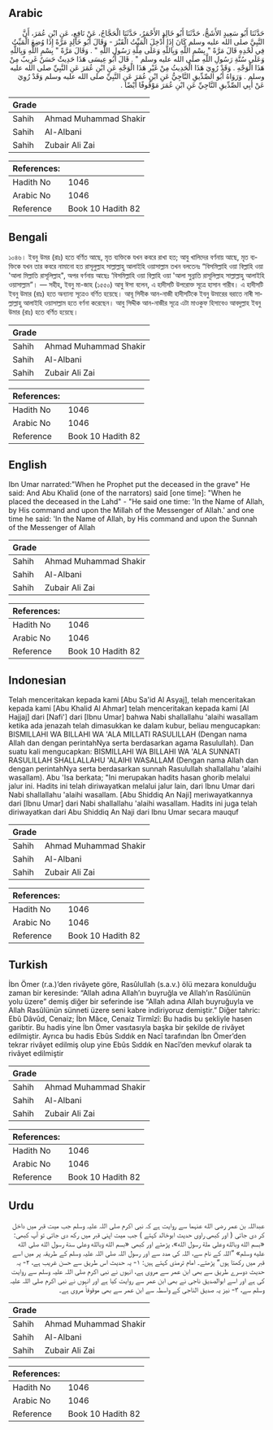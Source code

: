## Arabic


<div dir="rtl" lang="ar" style={{fontSize:'larger',backgroundColor:'#f8f9fa',padding:20}}>
حَدَّثَنَا أَبُو سَعِيدٍ الأَشَجُّ، حَدَّثَنَا أَبُو خَالِدٍ الأَحْمَرُ، حَدَّثَنَا الْحَجَّاجُ، عَنْ نَافِعٍ، عَنِ ابْنِ عُمَرَ، أَنَّ النَّبِيَّ صلى الله عليه وسلم كَانَ إِذَا أُدْخِلَ الْمَيِّتُ الْقَبْرَ - وَقَالَ أَبُو خَالِدٍ مَرَّةً إِذَا وُضِعَ الْمَيِّتُ فِي لَحْدِهِ قَالَ مَرَّةً ‏"‏ بِسْمِ اللَّهِ وَبِاللَّهِ وَعَلَى مِلَّةِ رَسُولِ اللَّهِ ‏"‏ ‏.‏ وَقَالَ مَرَّةً ‏"‏ بِسْمِ اللَّهِ وَبِاللَّهِ وَعَلَى سُنَّةِ رَسُولِ اللَّهِ صلى الله عليه وسلم ‏"‏ ‏.‏ قَالَ أَبُو عِيسَى هَذَا حَدِيثٌ حَسَنٌ غَرِيبٌ مِنْ هَذَا الْوَجْهِ ‏.‏ وَقَدْ رُوِيَ هَذَا الْحَدِيثُ مِنْ غَيْرِ هَذَا الْوَجْهِ عَنِ ابْنِ عُمَرَ عَنِ النَّبِيِّ صلى الله عليه وسلم ‏.‏ وَرَوَاهُ أَبُو الصِّدِّيقِ النَّاجِيُّ عَنِ ابْنِ عُمَرَ عَنِ النَّبِيِّ صلى الله عليه وسلم وَقَدْ رُوِيَ عَنْ أَبِي الصِّدِّيقِ النَّاجِيِّ عَنِ ابْنِ عُمَرَ مَوْقُوفًا أَيْضًا ‏.‏
</div>
<div style={{backgroundColor:'#f8f9fa',padding:20, marginBottom: 10}}><table> <thead> <tr> <th>Grade</th> <th></th> </tr> </thead> <tbody> <tr><td>Sahih</td><td>Ahmad Muhammad Shakir</td></tr><tr><td>Sahih</td><td>Al-Albani</td></tr><tr><td>Sahih</td><td>Zubair Ali Zai</td></tr></tbody></table><table> <thead> <tr> <th>References:</th> <th></th> </tr> </thead> <tbody><tr><td>Hadith No</td><td>1046</td></tr><tr><td>Arabic No</td><td>1046</td></tr><tr><td>Reference</td><td>Book 10 Hadith 82</td></tr></tbody></table></div>

## Bengali


<div dir="ltr" lang="bn" style={{fontSize:'larger',backgroundColor:'#f8f9fa',padding:20}}>
১০৪৬। ইবনু উমর (রাঃ) হতে বর্ণিত আছে, মৃত ব্যক্তিকে যখন কবরে রাখা হত; আবু খালিদের বর্ণনায় আছে, মৃত ব্যক্তিকে যখন তার কবরে নামানো হত রাসূলুল্লাহ সাল্লাল্লাহু আলাইহি ওয়াসাল্লাম তখন বলতেনঃ “বিসমিল্লাহি ওয়া বিল্লাহি ওয়া 'আলা মিল্লাতি রাসূলিল্লাহ", অপর বর্ণনায় আছেঃ ‘বিসমিল্লাহি ওয়া বিল্লাহি ওয়া 'আলা সুন্নাতি রাসূলিল্লাহ সাল্লাল্লাহু আলাইহি ওয়াসাল্লাম”। — সহীহ, ইবনু মা-জাহ (১৫৫০) আবু ঈসা বলেন, এ হাদীসটি উপরোক্ত সূত্রে হাসান গারীব। এ হাদীসটি ইবনু উমার (রাঃ) হতে অন্যান্য সূত্রেও বর্ণিত হয়েছে। আবূ সিদীক আন-নাজী হাদীসটিকে ইবনু উমারের বরাতে নাৰী সাল্লাল্লাহু আলাইহি ওয়াসাল্লাম হতে বর্ণনা করেছেন। আবু সিদ্দীক আন-নাজীর সূত্রে এটা মাওকুফ হিসাবেও আবদুল্লাহ ইবনু উমার (রাঃ) হতে বর্ণিত হয়েছে।
</div>
<div style={{backgroundColor:'#f8f9fa',padding:20, marginBottom: 10}}><table> <thead> <tr> <th>Grade</th> <th></th> </tr> </thead> <tbody> <tr><td>Sahih</td><td>Ahmad Muhammad Shakir</td></tr><tr><td>Sahih</td><td>Al-Albani</td></tr><tr><td>Sahih</td><td>Zubair Ali Zai</td></tr></tbody></table><table> <thead> <tr> <th>References:</th> <th></th> </tr> </thead> <tbody><tr><td>Hadith No</td><td>1046</td></tr><tr><td>Arabic No</td><td>1046</td></tr><tr><td>Reference</td><td>Book 10 Hadith 82</td></tr></tbody></table></div>

## English


<div dir="ltr" lang="en" style={{fontSize:'larger',backgroundColor:'#f8f9fa',padding:20}}>
Ibn Umar narrated:"When he Prophet put the deceased in the grave" He said: And Abu Khalid (one of the narrators) said [one time]: "When he placed the deceased in the Lahd" - "He said one time: 'In the Name of Allah, by His command and upon the Millah of the Messenger of Allah.' and one time he said: 'In the Name of Allah, by His command and upon the Sunnah of the Messenger of Allah
</div>
<div style={{backgroundColor:'#f8f9fa',padding:20, marginBottom: 10}}><table> <thead> <tr> <th>Grade</th> <th></th> </tr> </thead> <tbody> <tr><td>Sahih</td><td>Ahmad Muhammad Shakir</td></tr><tr><td>Sahih</td><td>Al-Albani</td></tr><tr><td>Sahih</td><td>Zubair Ali Zai</td></tr></tbody></table><table> <thead> <tr> <th>References:</th> <th></th> </tr> </thead> <tbody><tr><td>Hadith No</td><td>1046</td></tr><tr><td>Arabic No</td><td>1046</td></tr><tr><td>Reference</td><td>Book 10 Hadith 82</td></tr></tbody></table></div>

## Indonesian


<div dir="ltr" lang="id" style={{fontSize:'larger',backgroundColor:'#f8f9fa',padding:20}}>
Telah menceritakan kepada kami [Abu Sa'id Al Asyaj], telah menceritakan kepada kami [Abu Khalid Al Ahmar] telah menceritakan kepada kami [Al Hajjaj] dari [Nafi'] dari [Ibnu Umar] bahwa Nabi shallallahu 'alaihi wasallam ketika ada jenazah telah dimasukkan ke dalam kubur, beliau mengucapkan: BISMILLAHI WA BILLAHI WA 'ALA MILLATI RASULILLAH (Dengan nama Allah dan dengan perintahNya serta berdasarkan agama Rasulullah). Dan suatu kali mengucapkan: BISMILLAHI WA BILLAHI WA 'ALA SUNNATI RASULILLAH SHALLALLAHU 'ALAIHI WASALLAM (Dengan nama Allah dan dengan perintahNya serta berdasarkan sunnah Rasulullah shallallahu 'alaihi wasallam). Abu 'Isa berkata; "Ini merupakan hadits hasan ghorib melalui jalur ini. Hadits ini telah diriwayatkan melalui jalur lain, dari Ibnu Umar dari Nabi shallallahu 'alaihi wasallam. [Abu Shiddiq An Naji] meriwayatkannya dari [Ibnu Umar] dari Nabi shallallahu 'alaihi wasallam. Hadits ini juga telah diriwayatkan dari Abu Shiddiq An Naji dari Ibnu Umar secara mauquf
</div>
<div style={{backgroundColor:'#f8f9fa',padding:20, marginBottom: 10}}><table> <thead> <tr> <th>Grade</th> <th></th> </tr> </thead> <tbody> <tr><td>Sahih</td><td>Ahmad Muhammad Shakir</td></tr><tr><td>Sahih</td><td>Al-Albani</td></tr><tr><td>Sahih</td><td>Zubair Ali Zai</td></tr></tbody></table><table> <thead> <tr> <th>References:</th> <th></th> </tr> </thead> <tbody><tr><td>Hadith No</td><td>1046</td></tr><tr><td>Arabic No</td><td>1046</td></tr><tr><td>Reference</td><td>Book 10 Hadith 82</td></tr></tbody></table></div>

## Turkish


<div dir="ltr" lang="tr" style={{fontSize:'larger',backgroundColor:'#f8f9fa',padding:20}}>
İbn Ömer (r.a.)’den rivâyete göre, Rasûlullah (s.a.v.) ölü mezara konulduğu zaman bir keresinde: “Allah adına Allah’ın buyruğla ve Allah’ın Rasûlünün yolu üzere” demiş diğer bir seferinde ise “Allah adına Allah buyruğuyla ve Allah Rasûlünün sünneti üzere seni kabre indiriyoruz demiştir.” Diğer tahric: Ebû Dâvûd, Cenaiz; İbn Mâce, Cenaiz Tirmîzî: Bu hadis bu şekliyle hasen garibtir. Bu hadis yine İbn Ömer vasıtasıyla başka bir şekilde de rivâyet edilmiştir. Ayrıca bu hadis Ebûs Sıddık en Nacî tarafından İbn Ömer’den tekrar rivâyet edilmiş olup yine Ebûs Sıddık en Nacî’den mevkuf olarak ta rivâyet edilmiştir
</div>
<div style={{backgroundColor:'#f8f9fa',padding:20, marginBottom: 10}}><table> <thead> <tr> <th>Grade</th> <th></th> </tr> </thead> <tbody> <tr><td>Sahih</td><td>Ahmad Muhammad Shakir</td></tr><tr><td>Sahih</td><td>Al-Albani</td></tr><tr><td>Sahih</td><td>Zubair Ali Zai</td></tr></tbody></table><table> <thead> <tr> <th>References:</th> <th></th> </tr> </thead> <tbody><tr><td>Hadith No</td><td>1046</td></tr><tr><td>Arabic No</td><td>1046</td></tr><tr><td>Reference</td><td>Book 10 Hadith 82</td></tr></tbody></table></div>

## Urdu


<div dir="rtl" lang="ur" style={{fontSize:'larger',backgroundColor:'#f8f9fa',padding:20}}>
عبداللہ بن عمر رضی الله عنہما سے روایت ہے کہ نبی اکرم صلی اللہ علیہ وسلم جب میت قبر میں داخل کر دی جاتی ( اور کبھی راوی حدیث ابوخالد کہتے ) جب میت اپنی قبر میں رکھ دی جاتی تو آپ کبھی: «بسم الله وبالله وعلى ملة رسول الله»،‏‏‏‏ پڑھتے اور کبھی «بسم الله وبالله وعلى سنة رسول الله صلى الله عليه وسلم» ”اللہ کے نام سے، اللہ کی مدد سے اور رسول اللہ صلی اللہ علیہ وسلم کے طریقہ پر میں اسے قبر میں رکھتا ہوں“ پڑھتے۔ امام ترمذی کہتے ہیں: ۱- یہ حدیث اس طریق سے حسن غریب ہے، ۲- یہ حدیث دوسرے طریق سے بھی ابن عمر سے مروی ہے، انہوں نے نبی اکرم صلی اللہ علیہ وسلم سے روایت کی ہے اور اسے ابوالصدیق ناجی نے بھی ابن عمر سے روایت کیا ہے اور انہوں نے نبی اکرم صلی اللہ علیہ وسلم سے، ۳- نیز یہ صدیق الناجی کے واسطہ سے ابن عمر سے بھی موقوفاً مروی ہے۔
</div>
<div style={{backgroundColor:'#f8f9fa',padding:20, marginBottom: 10}}><table> <thead> <tr> <th>Grade</th> <th></th> </tr> </thead> <tbody> <tr><td>Sahih</td><td>Ahmad Muhammad Shakir</td></tr><tr><td>Sahih</td><td>Al-Albani</td></tr><tr><td>Sahih</td><td>Zubair Ali Zai</td></tr></tbody></table><table> <thead> <tr> <th>References:</th> <th></th> </tr> </thead> <tbody><tr><td>Hadith No</td><td>1046</td></tr><tr><td>Arabic No</td><td>1046</td></tr><tr><td>Reference</td><td>Book 10 Hadith 82</td></tr></tbody></table></div>